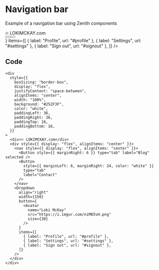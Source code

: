 
<Meta title="Demos/Header" />

# Navigation bar

Example of a navigation bar using Zenith components

<div style={{ height: 180 }}>
  <div
    style={{
      boxSizing: "border-box",
      display: "flex",
      justifyContent: "space-between",
      alignItems: "center",
      width: "100%",
      background: "#252F3F",
      color: "white",
      paddingLeft: 36,
      paddingRight: 36,
      paddingTop: 16,
      paddingBottom: 16,
    }}
  >
    <div>🔥 LOKIMCKAY.com</div>
    <div style={{ display: "flex", alignItems: "center" }}>
      <nav style={{ display: "flex", alignItems: "center" }}>
        <Button style={{ marginRight: 6 }} type="tab" label="Blog" selected />
        <Button
          style={{ marginLeft: 6, marginRight: 24, color: "white" }}
          type="tab"
          label="Contact"
        />
      </nav>
      <Dropdown
        align="right"
        width={150}
        button={
          <Avatar
            name="Loki McKay"
            src="https://i.imgur.com/niM85vH.png"
            size={38}
          />
        }
        items={[
          { label: "Profile", url: "#profile" },
          { label: "Settings", url: "#settings" },
          { label: "Sign out", url: "#signout" },
        ]}
      />
    </div>
  </div>
</div>

## Code

```
<div
  style={{
    boxSizing: "border-box",
    display: "flex",
    justifyContent: "space-between",
    alignItems: "center",
    width: "100%",
    background: "#252F3F",
    color: "white",
    paddingLeft: 36,
    paddingRight: 36,
    paddingTop: 16,
    paddingBottom: 16,
  }}
>
  <div>🔥 LOKIMCKAY.com</div>
  <div style={{ display: "flex", alignItems: "center" }}>
    <nav style={{ display: "flex", alignItems: "center" }}>
      <Button style={{ marginRight: 6 }} type="tab" label="Blog" selected />
      <Button
        style={{ marginLeft: 6, marginRight: 24, color: "white" }}
        type="tab"
        label="Contact"
      />
    </nav>
    <Dropdown
      align="right"
      width={150}
      button={
        <Avatar
          name="Loki McKay"
          src="https://i.imgur.com/niM85vH.png"
          size={38}
        />
      }
      items={[
        { label: "Profile", url: "#profile" },
        { label: "Settings", url: "#settings" },
        { label: "Sign out", url: "#signout" },
      ]}
    />
  </div>
</div>
```
